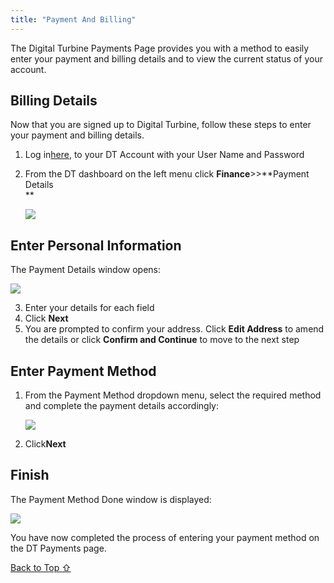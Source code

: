 ```yaml
---
title: "Payment And Billing"
---
```


The Digital Turbine Payments Page provides you with a method to easily enter your payment and billing details and to view the current status of your account.

## Billing Details

Now that you are signed up to Digital Turbine, follow these steps to enter your payment and billing details.

1. Log in[here](https://console.fyber.com/sign-up), to your DT Account with your User Name and Password

2. From the DT dashboard on the left menu click **Finance**>>**Payment Details\
**

   <Frame>
     <img src="https://developer.digitalturbine.com/hc/article_attachments/8084975639697/Pasted_Image_02_08_2022__11_31.png" />
   </Frame>

## Enter Personal Information

The Payment Details window opens:

<Frame caption="">
  <img src="https://files.readme.io/5718bea-Screen_Shot_2019-04-04_at_12.35.41.png" />
</Frame>

3. Enter your details for each field
4. Click **Next**
5. You are prompted to confirm your address. Click **Edit Address** to amend the details or click **Confirm and Continue** to move to the next step

## Enter Payment Method

1. From the Payment Method dropdown menu, select the required method and complete the payment details accordingly:

   <Frame caption="">
     <img src="https://files.readme.io/5d080b6-Screen_Shot_2019-04-04_at_12.39.37.png" />
   </Frame>

2. Click**Next**

## Finish

The Payment Method Done window is displayed:

<Frame caption="">
  <img src="https://files.readme.io/b237a10-Screen_Shot_2019-04-04_at_12.44.07.png" />
</Frame>

You have now completed the process of entering your payment method on the DT Payments page.

[Back to Top ⇧](#top)
